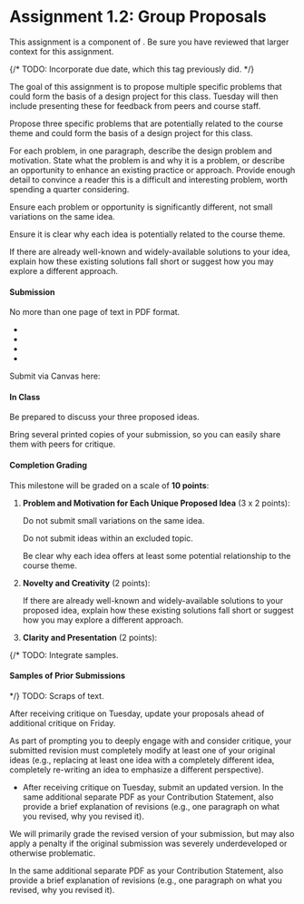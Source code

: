 
# Assignment 1.2: Group Proposals

<UnderDevelopment display={true} />

This assignment is a component of <SiteLink linkKey={SiteLinks.milestone_1_top}/>.
Be sure you have reviewed that larger context for this assignment.

{/*
TODO: Incorporate due date, which this tag previously did.
<CollapseProjectMilestone assignment={calendarData.assignments.assignment1b}>
*/}

The goal of this assignment is to propose multiple specific problems that could form the basis of a design project for this class.
Tuesday will then include presenting these for feedback from peers and course staff.

Propose three specific problems that are potentially related to the course theme and could form the basis of a design project for this class.

For each problem, in one paragraph, describe the design problem and motivation.
State what the problem is and why it is a problem, or describe an opportunity to enhance an existing practice or approach.
Provide enough detail to convince a reader this is a difficult and interesting problem, worth spending a quarter considering.

Ensure each problem or opportunity is significantly different, not small variations on the same idea.

Ensure it is clear why each idea is potentially related to the course theme.

If there are already well-known and widely-available solutions to your idea,
explain how these existing solutions fall short or suggest how you may explore a different approach.

<ExcludedTopics />

#### Submission

No more than one page of text in PDF format.

- <GroupAssignment />
- <CanvasGroupsNotCreated />
- <ClarityAndPresentationReference />
- <ContributionStatementReference />

Submit via Canvas here:

<AssignmentSubmitCanvasLink assignmentKey={calendarData.assignments.assignment_1_2} />

#### In Class

Be prepared to discuss your three proposed ideas.

Bring several printed copies of your submission,
so you can easily share them with peers for critique.

#### Completion Grading

This milestone will be graded on a scale of __10 points__:

1. __Problem and Motivation for Each Unique Proposed Idea__ (3 x 2 points):

   Do not submit small variations on the same idea.

   Do not submit ideas within an excluded topic.

   Be clear why each idea offers at least some potential relationship to the course theme.

2. __Novelty and Creativity__ (2 points):

   If there are already well-known and widely-available solutions to your proposed idea,
   explain how these existing solutions fall short or suggest how you may explore a different approach.

3. __Clarity and Presentation__ (2 points):

{/*
TODO: Integrate samples.
#### Samples of Prior Submissions

<ProjectMilestoneSamples milestone='assignment1b' />
*/}

<TBD outerComponent="div">
TODO: Scraps of text.

After receiving critique on Tuesday, update your proposals ahead of additional critique on Friday.

As part of prompting you to deeply engage with and consider critique,
your submitted revision must completely modify at least one of your original ideas
(e.g., replacing at least one idea with a completely different idea,
completely re-writing an idea to emphasize a different perspective).

- After receiving critique on Tuesday, submit an updated version.
  In the same additional separate PDF as your Contribution Statement,
  also provide a brief explanation of revisions (e.g., one paragraph on what you revised, why you revised it).

We will primarily grade the revised version of your submission,
but may also apply a penalty if the original submission was severely underdeveloped or otherwise problematic.

In the same additional separate PDF as your Contribution Statement,
also provide a brief explanation of revisions (e.g., one paragraph on what you revised, why you revised it).
</TBD>
